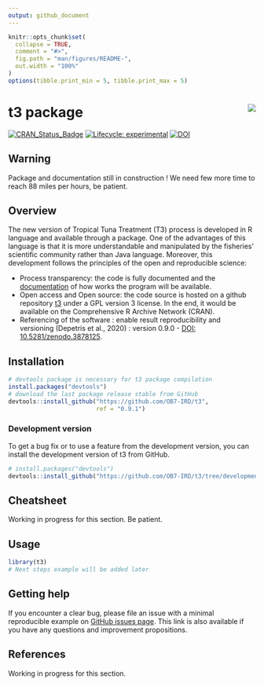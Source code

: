 ```yaml
---
output: github_document
---
```


<!-- README.md is generated from README.Rmd. Please edit that file and click on Knit button at the end. -->

```r
knitr::opts_chunk$set(
  collapse = TRUE,
  comment = "#>",
  fig.path = "man/figures/README-",
  out.width = "100%"
)
options(tibble.print_min = 5, tibble.print_max = 5)
```

# t3 package <a href='https://ob7-ird.github.io/t3'><img src='man/figures/logo.png' align="right" /></a>

<!-- badges: start -->
[![CRAN_Status_Badge](https://www.r-pkg.org/badges/version/t3)](https://cran.r-project.org/package=t3)
[![Lifecycle: experimental](https://img.shields.io/badge/lifecycle-experimental-orange.svg)](https://www.tidyverse.org/lifecycle/#experimental)
[![DOI](https://zenodo.org/badge/210599699.svg)](https://zenodo.org/badge/latestdoi/210599699)

<!-- badges: end -->

## Warning
Package and documentation still in construction ! We need few more time to reach 88 miles per hours, be patient.

## Overview

The new version of Tropical Tuna Treatment (T3) process is developed in R language and available through a package. One of the advantages of this language is that it is more understandable and manipulated by the fisheries’ scientific community rather than Java language. Moreover, this development follows the principles of the open and reproducible science:

* Process transparency: the code is fully documented and the [documentation](https://ob7-ird.github.io/t3) of how works the program will be available.
* Open access and Open source: the code source is hosted on a github repository [t3](https://github.com/OB7-IRD/t3/) under a GPL version 3 license. In the end, it would be available on the Comprehensive R Archive Network (CRAN).
* Referencing of the software : enable result reproducibility and versioning (Depetris et al., 2020) : version 0.9.0 - [DOI: 10.5281/zenodo.3878125](https://zenodo.org/badge/latestdoi/210599699).

## Installation

```R
# devtools package is necessary for t3 package compilation
install.packages("devtools")
# download the last package release stable from GitHub 
devtools::install_github("https://github.com/OB7-IRD/t3",
                         ref = "0.9.1")
```

### Development version

To get a bug fix or to use a feature from the development version, you can install the development version of t3 from GitHub.

```r
# install.packages("devtools")
devtools::install_github("https://github.com/OB7-IRD/t3/tree/development")
```

## Cheatsheet

Working in progress for this section. Be patient.

## Usage

```r
library(t3)
# Next steps example will be added later
```

## Getting help

If you encounter a clear bug, please file an issue with a minimal reproducible example on [GitHub issues page](https://github.com/OB7-IRD/t3/issues). This link is also available if you have any questions and improvement propositions.

## References

Working in progress for this section.
